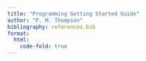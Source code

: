 ```yaml
---
title: "Programming Getting Started Guide"
author: "P. M. Thompson"
bibliography: references.bib
format:
  html:
    code-fold: true
---
```

